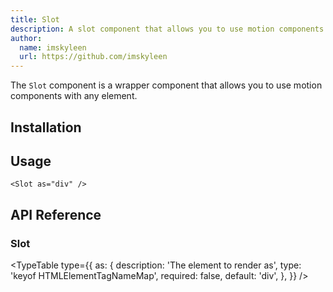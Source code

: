 ```yaml
---
title: Slot
description: A slot component that allows you to use motion components with any element.
author:
  name: imskyleen
  url: https://github.com/imskyleen
---
```


The `Slot` component is a wrapper component that allows you to use motion components with any element.

## Installation

<ComponentInstallation name="primitives-animate-slot" />

## Usage

```tsx
<Slot as="div" />
```

## API Reference

### Slot

<TypeTable
  type={{
    as: {
      description: 'The element to render as',
      type: 'keyof HTMLElementTagNameMap',
      required: false,
      default: 'div',
    },
  }}
/>
